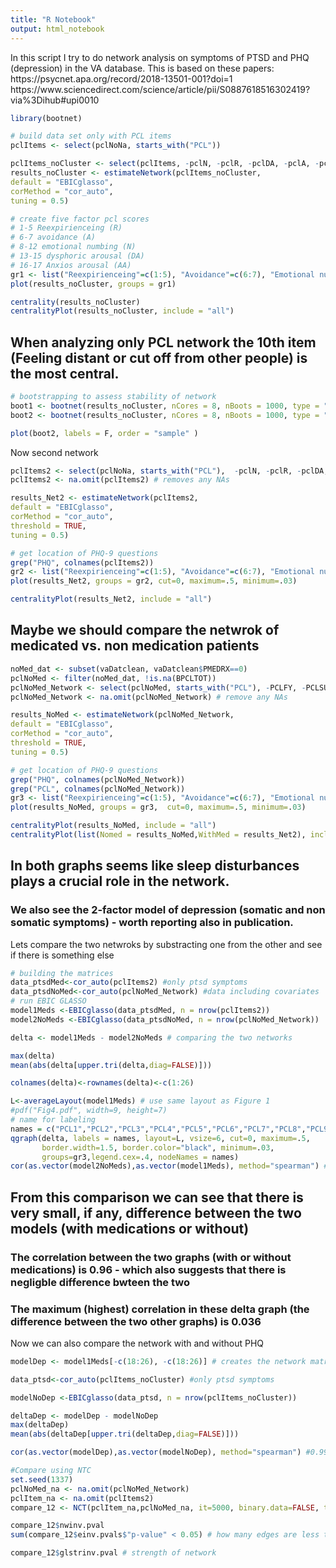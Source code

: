```yaml
---
title: "R Notebook"
output: html_notebook
---
```

In this script I try to do network analysis on symptoms of PTSD and PHQ (depression) in the VA database.
This is based on these papers:
https://psycnet.apa.org/record/2018-13501-001?doi=1
https://www.sciencedirect.com/science/article/pii/S0887618516302419?via%3Dihub#upi0010
 
```r
library(bootnet)
```


```r
# build data set only with PCL items
pclItems <- select(pclNoNa, starts_with("PCL"))
```


```r
pclItems_noCluster <- select(pclItems, -pclN, -pclR, -pclDA, -pclA, -pclAA, -PCLFY, -PCLSURVEYDATE, -PCLRAWSCORE)
results_noCluster <- estimateNetwork(pclItems_noCluster,
default = "EBICglasso",
corMethod = "cor_auto",
tuning = 0.5)
```

```r
# create five factor pcl scores
# 1-5 Reexpirienceing (R)
# 6-7 avoidance (A)
# 8-12 emotional numbing (N)
# 13-15 dysphoric arousal (DA)
# 16-17 Anxios arousal (AA)
gr1 <- list("Reexpirienceing"=c(1:5), "Avoidance"=c(6:7), "Emotional numbing"=c(8:12),"Dysphoric arousal"=c(13:15), "Anxios arousal"=c(16:17)) #PTSD symptoms categories B C D E
plot(results_noCluster, groups = gr1)
```

```r
centrality(results_noCluster)
centralityPlot(results_noCluster, include = "all")
```
## When analyzing only PCL network the 10th item (Feeling distant or cut off from other people) is the most central. 
```r
# bootstrapping to assess stability of network
boot1 <- bootnet(results_noCluster, nCores = 8, nBoots = 1000, type = "nonparametric") 
boot2 <- bootnet(results_noCluster, nCores = 8, nBoots = 1000, type = "case")
```

```r
plot(boot2, labels = F, order = "sample" ) 
```
Now second network
```r
pclItems2 <- select(pclNoNa, starts_with("PCL"),  -pclN, -pclR, -pclDA, -pclA, -pclAA, -PCLFY, -PCLSURVEYDATE, -PCLRAWSCORE, PHQ1,PHQ2,PHQ3, PHQ4,PHQ5,PHQ6,PHQ7,PHQ8,PHQ9)
pclItems2 <- na.omit(pclItems2) # removes any NAs
```

```r
results_Net2 <- estimateNetwork(pclItems2,
default = "EBICglasso",
corMethod = "cor_auto",
threshold = TRUE,
tuning = 0.5)
```
```r
# get location of PHQ-9 questions
grep("PHQ", colnames(pclItems2))
gr2 <- list("Reexpirienceing"=c(1:5), "Avoidance"=c(6:7), "Emotional numbing"=c(8:12),"Dysphoric arousal"=c(13:15), "Anxios arousal"=c(16:17), "PHQ9-Depression"=c(18:26)) #PTSD symptoms categories B C D E
plot(results_Net2, groups = gr2, cut=0, maximum=.5, minimum=.03)
```

```r
centralityPlot(results_Net2, include = "all")
```
## Maybe we should compare the netwrok of medicated vs. non medication patients
```r
noMed_dat <- subset(vaDatclean, vaDatclean$PMEDRX==0)
pclNoMed <- filter(noMed_dat, !is.na(BPCLTOT))
pclNoMed_Network <- select(pclNoMed, starts_with("PCL"), -PCLFY, -PCLSURVEYDATE, -PCLRAWSCORE, PHQ1,PHQ2,PHQ3, PHQ4,PHQ5,PHQ6,PHQ7,PHQ8,PHQ9)
pclNoMed_Network <- na.omit(pclNoMed_Network) # remove any NAs
```
```r
results_NoMed <- estimateNetwork(pclNoMed_Network,
default = "EBICglasso",
corMethod = "cor_auto",
threshold = TRUE,
tuning = 0.5)
```

```r
# get location of PHQ-9 questions
grep("PHQ", colnames(pclNoMed_Network))
grep("PCL", colnames(pclNoMed_Network))
gr3 <- list("Reexpirienceing"=c(1:5), "Avoidance"=c(6:7), "Emotional numbing"=c(8:12),"Dysphoric arousal"=c(13:15), "Anxios arousal"=c(16:17), "PHQ9-Depression"=c(18:26)) #PTSD symptoms categories B C D E
plot(results_NoMed, groups = gr3,  cut=0, maximum=.5, minimum=.03)
```
```r
centralityPlot(results_NoMed, include = "all")
centralityPlot(list(Nomed = results_NoMed,WithMed = results_Net2), include = c("Betweenness", "Strength", "Closeness"), decreasing = TRUE) + theme_bw() 
```
## In both graphs seems like sleep disturbances plays a crucial role in the network. 
### We also see the 2-factor model of depression (somatic and non somatic symptoms) - worth reporting also in publication. 

Lets compare the two netwroks by substracting one from the other and see if there is something else

```r
# building the matrices
data_ptsdMed<-cor_auto(pclItems2) #only ptsd symptoms
data_ptsdNoMed<-cor_auto(pclNoMed_Network) #data including covariates
# run EBIC GLASSO
model1Meds <-EBICglasso(data_ptsdMed, n = nrow(pclItems2))
model2NoMeds <-EBICglasso(data_ptsdNoMed, n = nrow(pclNoMed_Network))

delta <- model1Meds - model2NoMeds # comparing the two networks

max(delta)
mean(abs(delta[upper.tri(delta,diag=FALSE)]))

colnames(delta)<-rownames(delta)<-c(1:26)

L<-averageLayout(model1Meds) # use same layout as Figure 1
#pdf("Fig4.pdf", width=9, height=7)
# name for labeling
names = c("PCL1","PCL2","PCL3","PCL4","PCL5","PCL6","PCL7","PCL8","PCL9","PCL10","PCL11","PCL12","PCL13","PCL14","PCL15","PCL16","PCL17","PHQ1","PHQ2","PHQ3","PHQ4","PHQ5","PHQ6","PHQ7","PHQ8","PHQ9")
qgraph(delta, labels = names, layout=L, vsize=6, cut=0, maximum=.5, 
       border.width=1.5, border.color="black", minimum=.03, 
       groups=gr3,legend.cex=.4, nodeNames = names)
cor(as.vector(model2NoMeds),as.vector(model1Meds), method="spearman") #0.96
```
## From this comparison we can see that there is very small, if any, difference between the two models (with medications or without)
### The correlation between the two graphs (with or without medications) is 0.96 - which also suggests that there is negligble difference bwteen the two
### The maximum (highest) correlation in these delta graph (the difference between the two other graphs) is 0.036

Now we can also compare the network with and without PHQ
```r
modelDep <- model1Meds[-c(18:26), -c(18:26)] # creates the network matrix of depression but omitting the actual depression variables

data_ptsd<-cor_auto(pclItems_noCluster) #only ptsd symptoms

modelNoDep <-EBICglasso(data_ptsd, n = nrow(pclItems_noCluster))

deltaDep <- modelDep - modelNoDep
max(deltaDep)
mean(abs(deltaDep[upper.tri(deltaDep,diag=FALSE)]))

cor(as.vector(modelDep),as.vector(modelNoDep), method="spearman") #0.99
```
```r
#Compare using NTC
set.seed(1337)
pclNoMed_na <- na.omit(pclNoMed_Network)
pclItem_na <- na.omit(pclItems2)
compare_12 <- NCT(pclItem_na,pclNoMed_na, it=5000, binary.data=FALSE, test.edges=TRUE, edges='all', progressbar=TRUE)
```

```r
compare_12$nwinv.pval
sum(compare_12$einv.pvals$"p-value" < 0.05) # how many edges are less than p=0.05 

compare_12$glstrinv.pval # strength of network
```

